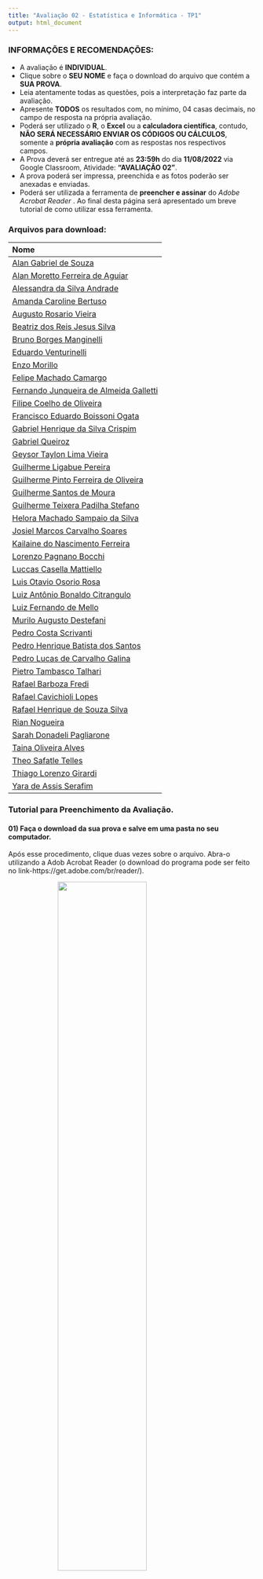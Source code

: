 ```yaml
---
title: "Avaliação 02 - Estatística e Informática - TP1"
output: html_document
---
```


### INFORMAÇÕES E RECOMENDAÇÕES:

  - A avaliação é **INDIVIDUAL**.
  - Clique sobre o **SEU NOME** e faça o download do arquivo que contém a **SUA PROVA**.
  - Leia atentamente todas as questões, pois a interpretação faz parte da avaliação.  
  - Apresente **TODOS** os resultados com, no mínimo, $04$ casas decimais, no campo de resposta na própria avaliação.
  - Poderá ser utilizado o **R**, o **Excel** ou a **calculadora científica**, contudo, **NÃO SERÁ NECESSÁRIO ENVIAR OS CÓDIGOS OU CÁLCULOS**, somente a **própria avaliação** com as respostas nos respectivos campos.
  - A Prova deverá ser entregue até as **23:59h** do dia **11/08/2022** via Google Classroom, Atividade: **"AVALIAÇÃO 02"**.  
  - A prova poderá ser impressa, preenchida e as fotos poderão ser anexadas e enviadas.
  - Poderá ser utilizada a ferramenta de **preencher e assinar** do *Adobe Acrobat Reader* . Ao final desta página será apresentado um breve tutorial de como utilizar essa ferramenta.

### Arquivos para download:

| Nome | 
|:---|
|[Alan Gabriel de Souza](https://github.com/arpanosso/estatinfo/raw/master/docs/p12/p2/tp1/01.pdf) | 
|[Alan Moretto Ferreira de Aguiar](https://github.com/arpanosso/estatinfo/raw/master/docs/p12/p2/tp1/02.pdf) | 
|[Alessandra da Silva Andrade](https://github.com/arpanosso/estatinfo/raw/master/docs/p12/p2/tp1/03.pdf) | 
|[Amanda Caroline Bertuso](https://github.com/arpanosso/estatinfo/raw/master/docs/p12/p2/tp1/04.pdf) | 
|[Augusto Rosario Vieira](https://github.com/arpanosso/estatinfo/raw/master/docs/p12/p2/tp1/05.pdf) | 
|[Beatriz dos Reis Jesus Silva](https://github.com/arpanosso/estatinfo/raw/master/docs/p12/p2/tp1/06.pdf) | 
|[Bruno Borges Manginelli](https://github.com/arpanosso/estatinfo/raw/master/docs/p12/p2/tp1/07.pdf) | 
|[Eduardo Venturinelli](https://github.com/arpanosso/estatinfo/raw/master/docs/p12/p2/tp1/08.pdf) | 
|[Enzo Morillo](https://github.com/arpanosso/estatinfo/raw/master/docs/p12/p2/tp1/09.pdf) | 
|[Felipe Machado Camargo](https://github.com/arpanosso/estatinfo/raw/master/docs/p12/p2/tp1/10.pdf) | 
|[Fernando Junqueira de Almeida Galletti](https://github.com/arpanosso/estatinfo/raw/master/docs/p12/p2/tp1/11.pdf) | 
|[Filipe Coelho de Oliveira](https://github.com/arpanosso/estatinfo/raw/master/docs/p12/p2/tp1/12.pdf) | 
|[Francisco Eduardo Boissoni Ogata](https://github.com/arpanosso/estatinfo/raw/master/docs/p12/p2/tp1/13.pdf) | 
|[Gabriel Henrique da Silva Crispim](https://github.com/arpanosso/estatinfo/raw/master/docs/p12/p2/tp1/14.pdf) | 
|[Gabriel Queiroz](https://github.com/arpanosso/estatinfo/raw/master/docs/p12/p2/tp1/15.pdf) | 
|[Geysor Taylon Lima Vieira](https://github.com/arpanosso/estatinfo/raw/master/docs/p12/p2/tp1/16.pdf) | 
|[Guilherme Ligabue Pereira](https://github.com/arpanosso/estatinfo/raw/master/docs/p12/p2/tp1/17.pdf) | 
|[Guilherme Pinto Ferreira de Oliveira](https://github.com/arpanosso/estatinfo/raw/master/docs/p12/p2/tp1/18.pdf) | 
|[Guilherme Santos de Moura](https://github.com/arpanosso/estatinfo/raw/master/docs/p12/p2/tp1/19.pdf) | 
|[Guilherme Teixera Padilha Stefano](https://github.com/arpanosso/estatinfo/raw/master/docs/p12/p2/tp1/20.pdf) | 
|[Helora Machado Sampaio da Silva](https://github.com/arpanosso/estatinfo/raw/master/docs/p12/p2/tp1/21.pdf) | 
|[Josiel Marcos Carvalho Soares](https://github.com/arpanosso/estatinfo/raw/master/docs/p12/p2/tp1/22.pdf) | 
|[Kailaine do Nascimento Ferreira](https://github.com/arpanosso/estatinfo/raw/master/docs/p12/p2/tp1/23.pdf) | 
|[Lorenzo Pagnano Bocchi](https://github.com/arpanosso/estatinfo/raw/master/docs/p12/p2/tp1/24.pdf) | 
|[Luccas Casella Mattiello](https://github.com/arpanosso/estatinfo/raw/master/docs/p12/p2/tp1/25.pdf) | 
|[Luis Otavio Osorio Rosa](https://github.com/arpanosso/estatinfo/raw/master/docs/p12/p2/tp1/26.pdf) | 
|[Luiz Antônio Bonaldo Citrangulo](https://github.com/arpanosso/estatinfo/raw/master/docs/p12/p2/tp1/27.pdf) | 
|[Luiz Fernando de Mello](https://github.com/arpanosso/estatinfo/raw/master/docs/p12/p2/tp1/28.pdf) | 
|[Murilo Augusto Destefani](https://github.com/arpanosso/estatinfo/raw/master/docs/p12/p2/tp1/29.pdf) | 
|[Pedro Costa Scrivanti](https://github.com/arpanosso/estatinfo/raw/master/docs/p12/p2/tp1/30.pdf) | 
|[Pedro Henrique Batista dos Santos](https://github.com/arpanosso/estatinfo/raw/master/docs/p12/p2/tp1/31.pdf) | 
|[Pedro Lucas de Carvalho Galina](https://github.com/arpanosso/estatinfo/raw/master/docs/p12/p2/tp1/32.pdf) | 
|[Pietro Tambasco Talhari](https://github.com/arpanosso/estatinfo/raw/master/docs/p12/p2/tp1/33.pdf) | 
|[Rafael Barboza Fredi](https://github.com/arpanosso/estatinfo/raw/master/docs/p12/p2/tp1/34.pdf) | 
|[Rafael Cavichioli Lopes](https://github.com/arpanosso/estatinfo/raw/master/docs/p12/p2/tp1/35.pdf) | 
|[Rafael Henrique de Souza Silva](https://github.com/arpanosso/estatinfo/raw/master/docs/p12/p2/tp1/36.pdf) | 
|[Rian Nogueira](https://github.com/arpanosso/estatinfo/raw/master/docs/p12/p2/tp1/37.pdf) | 
|[Sarah Donadeli Pagliarone](https://github.com/arpanosso/estatinfo/raw/master/docs/p12/p2/tp1/38.pdf) | 
|[Taina Oliveira Alves](https://github.com/arpanosso/estatinfo/raw/master/docs/p12/p2/tp1/39.pdf) | 
|[Theo Safatle Telles](https://github.com/arpanosso/estatinfo/raw/master/docs/p12/p2/tp1/40.pdf) | 
|[Thiago Lorenzo Girardi](https://github.com/arpanosso/estatinfo/raw/master/docs/p12/p2/tp1/41.pdf) | 
|[Yara de Assis Serafim](https://github.com/arpanosso/estatinfo/raw/master/docs/p12/p2/tp1/42.pdf) | 



### Tutorial para Preenchimento da Avaliação.

#### 01) Faça o download da sua prova e salve em uma pasta no seu computador. 
Após esse procedimento, clique duas vezes sobre o arquivo. Abra-o utilizando a Adob Acrobat Reader (o download do programa pode ser feito no link-https://get.adobe.com/br/reader/).

<img src="https://arpanosso.github.io/estatinfo/docs/p12/img/pdf_ed01.png" style=" display: block; margin-left: auto; margin-right: auto;width: 60%"></img>

---

#### 2) O arquivo da sua prova será aberto no programa, como apresentado abaixo:

<img src="https://arpanosso.github.io/estatinfo/docs/p12/img/pdf_ed02.png" style=" display: block; margin-left: auto; margin-right: auto;width: 60%"></img>

---

#### 3) Ative a ferramenta **Preencher e assinar** do Adobe.  

Para isso clique no menu **Assinar** e em seguida clique na opção **Preencher e assinar**: 

<img src="https://arpanosso.github.io/estatinfo/docs/p12/img/pdf_ed03.png" style=" display: block; margin-left: auto; margin-right: auto;width: 60%"></img>

---

#### 4) Observe que será apresentada a barra *Preencher e assinar* com várias fermentas.

<img src="https://arpanosso.github.io/estatinfo/docs/p12/img/pdf_ed04.png" style=" display: block; margin-left: auto; margin-right: auto;width: 110%"></img>

Clique na ferramenta **Adicionar Texto**, como apresentado na figura abaixo:

<img src="https://arpanosso.github.io/estatinfo/docs/p12/img/pdf_ed05.png" style=" display: block; margin-left: auto; margin-right: auto;width: 110%"></img>

---

#### 5) Preencha os campos com as suas respostas:

Em seguida, posicione o cursos sobre o campo que deseja preencher e digite a resposta.

<img src="https://arpanosso.github.io/estatinfo/docs/p12/img/pdf_ed07.png" style=" display: block; margin-left: auto; margin-right: auto;width: 80%"></img>

Repita esse procedimento para todos os campos da prova.

<img src="https://arpanosso.github.io/estatinfo/docs/p12/img/pdf_ed08.png" style=" display: block; margin-left: auto; margin-right: auto;width: 80%"></img>


---

#### 6) Salve a prova preenchida:

Para realizar essa etapa, clique no menu  **Arquivo**:

<img src="https://arpanosso.github.io/estatinfo/docs/p12/img/pdf_ed09.png" style=" display: block; margin-left: auto; margin-right: auto;width: 80%"></img>

Em seguida selecione **Salvar como...**

<img src="https://arpanosso.github.io/estatinfo/docs/p12/img/pdf_ed10.png" style=" display: block; margin-left: auto; margin-right: auto;width: 40%"></img>


---

Escolha a pasta onde o arquivo com a prova preenchida será salvo: 

<img src="https://arpanosso.github.io/estatinfo/docs/p12/img/pdf_ed11.png" style=" display: block; margin-left: auto; margin-right: auto;width: 60%"></img>


---


No exemplo, selecionamos a mesma pasta de origem da prova, e clique em **Salvar**: 

<img src="https://arpanosso.github.io/estatinfo/docs/p12/img/pdf_ed12.png" style=" display: block; margin-left: auto; margin-right: auto;width: 60%"></img>

---

Se necessário substitua o arquivo ou simplesmente salve a prova preenchida com outro nome.

<img src="https://arpanosso.github.io/estatinfo/docs/p12/img/pdf_ed13.png" style=" display: block; margin-left: auto; margin-right: auto;width: 60%"></img>

Pronto, agora você pode enviar a sua prova no **Google Classroom**.
